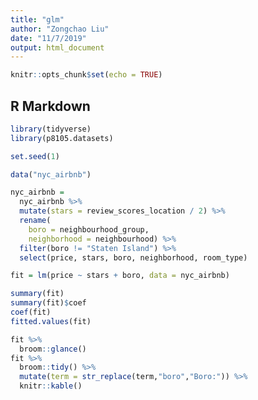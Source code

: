 ```yaml
---
title: "glm"
author: "Zongchao Liu"
date: "11/7/2019"
output: html_document
---
```


```r
knitr::opts_chunk$set(echo = TRUE)
```

## R Markdown
```r
library(tidyverse)
library(p8105.datasets)

set.seed(1)
```

```r
data("nyc_airbnb")

nyc_airbnb = 
  nyc_airbnb %>% 
  mutate(stars = review_scores_location / 2) %>% 
  rename(
    boro = neighbourhood_group,
    neighborhood = neighbourhood) %>% 
  filter(boro != "Staten Island") %>% 
  select(price, stars, boro, neighborhood, room_type)
```


```r
fit = lm(price ~ stars + boro, data = nyc_airbnb)
```


```r
summary(fit)
summary(fit)$coef
coef(fit)
fitted.values(fit)
```


```r
fit %>%
  broom::glance()
fit %>%
  broom::tidy() %>%
  mutate(term = str_replace(term,"boro","Boro:")) %>%
  knitr::kable()
```


